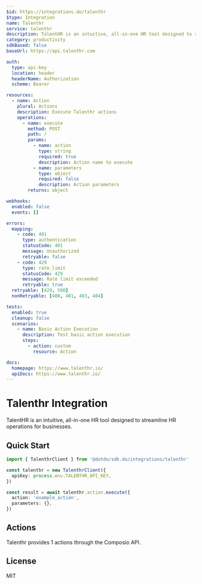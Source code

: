 ```yaml
---
$id: https://integrations.do/talenthr
$type: Integration
name: Talenthr
service: talenthr
description: TalentHR is an intuitive, all-in-one HR tool designed to streamline HR operations for businesses.
category: productivity
sdkBased: false
baseUrl: https://api.talenthr.com

auth:
  type: api-key
  location: header
  headerName: Authorization
  scheme: Bearer

resources:
  - name: Action
    plural: Actions
    description: Execute Talenthr actions
    operations:
      - name: execute
        method: POST
        path: /
        params:
          - name: action
            type: string
            required: true
            description: Action name to execute
          - name: parameters
            type: object
            required: false
            description: Action parameters
        returns: object

webhooks:
  enabled: false
  events: []

errors:
  mapping:
    - code: 401
      type: authentication
      statusCode: 401
      message: Unauthorized
      retryable: false
    - code: 429
      type: rate_limit
      statusCode: 429
      message: Rate limit exceeded
      retryable: true
  retryable: [429, 500]
  nonRetryable: [400, 401, 403, 404]

tests:
  enabled: true
  cleanup: false
  scenarios:
    - name: Basic Action Execution
      description: Test basic action execution
      steps:
        - action: custom
          resource: Action

docs:
  homepage: https://www.talenthr.io/
  apiDocs: https://www.talenthr.io/
---
```


# Talenthr Integration

TalentHR is an intuitive, all-in-one HR tool designed to streamline HR operations for businesses.

## Quick Start

```typescript
import { TalenthrClient } from '@dotdo/sdk.do/integrations/talenthr'

const talenthr = new TalenthrClient({
  apiKey: process.env.TALENTHR_API_KEY,
})

const result = await talenthr.action.execute({
  action: 'example_action',
  parameters: {},
})
```

## Actions

Talenthr provides 1 actions through the Composio API.

## License

MIT
